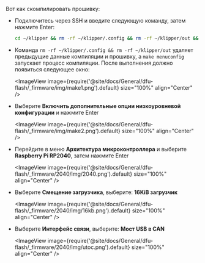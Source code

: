 Вот как скомпилировать прошивку:
* Подключитесь через SSH и введите следующую команду, затем нажмите Enter:

    ```bash
    cd ~/klipper && rm -rf ~/klipper/.config && rm -rf ~/klipper/out && make menuconfig
    ```

* Команда `rm -rf ~/klipper/.config && rm -rf ~/klipper/out` удаляет предыдущие данные компиляции и прошивку, а `make menuconfig` запускает процесс компиляции. После выполнения должно появиться следующее окно:

    <ImageView image={require('@site/docs/General/dfu-flash/_firmware/img/make1.png').default} size="100%" align="Center" />

* Выберите **Включить дополнительные опции низкоуровневой конфигурации** и нажмите Enter

    <ImageView image={require('@site/docs/General/dfu-flash/_firmware/img/make2.png').default} size="100%" align="Center" />

* Перейдите в меню **Архитектура микроконтроллера** и выберите **Raspberry Pi RP2040**, затем нажмите Enter

    <ImageView image={require('@site/docs/General/dfu-flash/_firmware/2040/img/2040.png').default} size="100%" align="Center" />

* Выберите **Смещение загрузчика**, выберите: **16KiB загрузчик**

    <ImageView image={require('@site/docs/General/dfu-flash/_firmware/2040/img/16kb.png').default} size="100%" align="Center" />

* Выберите **Интерфейс связи**, выберите: **Мост USB в CAN**

    <ImageView image={require('@site/docs/General/dfu-flash/_firmware/2040/img/utoc.png').default} size="100%" align="Center" />